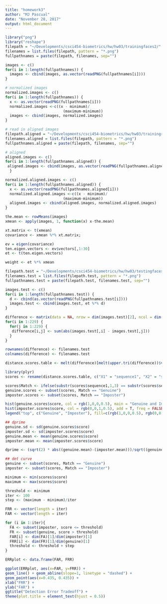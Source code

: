 ```yaml
---
title: "homework3"
author: "MJ Pascual"
date: "November 28, 2017"
output: html_document
---
```


```r
library("png")
library("reshape")
filepath = "~/Developments/csci454-biometrics/hw/hw03/trainingfaces2/"
filenames = list.files(filepath, pattern = "*.png")
fullpathnames = paste(filepath, filenames, sep="")

images <- c()
for(i in 1:length(fullpathnames)) {
  images <- cbind(images, as.vector(readPNG(fullpathnames[i])))
}

# normalized images 
normalized.images <- c()
for(i in 1:length(fullpathnames)) {
  x <- as.vector(readPNG(fullpathnames[i]))
  normalized.images <-c((x - minimum)/
                          (maximum-minimum))
  images <- cbind(images, normalized.images)
}

# read in aligned images
filepath.aligned = "~/Developments/csci454-biometrics/hw/hw03/trainingrotated2/"
filenames.aligned = list.files(filepath, pattern = "*.png")
fullpathnames.aligned = paste(filepath, filenames, sep="")

# aligned 
aligned.images <- c()
for(i in 1:length(fullpathnames.aligned)) {
 aligned.images <- cbind(images, as.vector(readPNG(fullpathnames.aligned[i])))
  }

normalized.aligned.images <- c()
for(i in 1:length(fullpathnames.aligned)) {
  x <- as.vector(readPNG(fullpathnames.aligned[i]))
  normalized.aligned.images <-c((x - minimum)/
                          (maximum-minimum))
  aligned.images <- cbind(aligned.images, normalized.aligned.images)
}

the.mean <- rowMeans(images)
xmean <- apply(images, 1, function(x) x-the.mean)

xt.matrix <- t(xmean)
covariance <- xmean %*% xt.matrix;

ev = eigen(covariance)
ten.eigen.vectors <- ev$vectors[,1:30]
et <- t(ten.eigen.vectors)

weight <- et %*% xmean

filepath.test = "~/Developments/csci454-biometrics/hw/hw03/testingfaces2/"
filenames.test = list.files(filepath.test, pattern = "*.png")
fullpathnames.test = paste(filepath.test, filenames.test, sep="")

images.test <- c()
for(i in 1:length(fullpathnames.test)) {
  d <- cbind(as.vector(readPNG(fullpathnames.test[i])))
  images.test <- cbind(images.test, et %*% d)
}

difference <- matrix(data = NA, nrow = dim(images.test)[2], ncol = dim(images.test)[2])
for(i in 1:229) {
  for(j in 1:229) {
   difference[i,j] <- sum(abs(images.test[,i] - images.test[,j]))
  }
}

rownames(difference) <- filenames.test
colnames(difference) <- filenames.test

distance.scores.table <- melt(difference)[melt(upper.tri(difference))$value,]

```


```r
library(plyr)
scores <- rename(distance.scores.table, c("X1" = "sequence1", "X2" = "sequence2", "value" = "score"))

scores$Match <- ifelse(substr(scores$sequence1,1,3) == substr(scores$sequence2,1,3),"Genuine", "Imposter")
genuine.scores <- subset(scores, Match == "Genuine")
imposter.scores <- subset(scores, Match == "Imposter")

hist(genuine.scores$score, col = rgb(1,0,0,0.5), main = "Genuine and Imposter Distribution", xlab = "Distance Scores", ylab = "Frequency", freq = FALSE)
hist(imposter.scores$score, col = rgb(0,0,1,0.5), add = T, freq = FALSE)
legend("top", c("Genuine", "Imposter"), fill=c(rgb(1,0,0,0.5), rgb(0,0,1,0.5)))

## dprime 
genuine.sd <- sd(genuine.scores$score)
imposter.sd <- sd(imposter.scores$score)
genuine.mean <- mean(genuine.scores$score)
imposter.mean <- mean(imposter.scores$score)

dprime <- (sqrt(2) * abs((genuine.mean)-(imposter.mean)))/sqrt((genuine.sd^2)+(imposter.sd^2))

## det curve
genuine <- subset(scores, Match == "Genuine")
imposter <- subset(scores, Match == "Imposter")

minimum <- min(scores$score)
maximum <- max(scores$score)

threshold <- minimum
iter <- 100
step <- (maximum - minimum)/iter

FRR <- vector(length = iter)
FAR <- vector(length = iter)

for (i in 1:iter){
  FA <- subset(imposter, score <= threshold)
  FR <- subset(genuine, score > threshold)
  FAR[i] <- dim(FA)[1]/dim(imposter)[1]
  FRR[i] <- dim(FR)[1]/dim(genuine)[1]
  threshold <- threshold + step
}

ERRplot <- data.frame(FAR, FRR)

ggplot(ERRplot, aes(x=FAR, y=FRR)) + 
geom_line() + geom_abline(slope=1, linetype = "dashed") + 
geom_point(aes(x=0.435, 0.435)) + 
xlab("FRR") + 
ylab("FAR") +
ggtitle("Detection Error Tradeoff") +
theme(plot.title = element_text(hjust = 0.5))

```